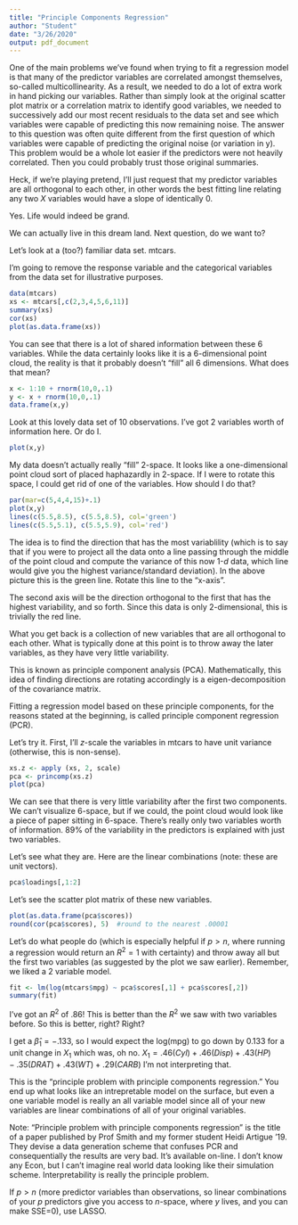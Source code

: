 ```yaml
---
title: "Principle Components Regression"
author: "Student"
date: "3/26/2020"
output: pdf_document
---
```


One of the main problems we've found when trying to fit a regression model is that many of the predictor variables are correlated amongst themselves, so-called multicollinearity.  As a result, we needed to do a lot of extra work in hand picking our variables.  Rather than simply look at the original scatter plot matrix or a correlation matrix to identify good variables, we needed to successively add our most recent residuals to the data set and see which variables were capable of predicting this now remaining noise.  The answer to this question was often quite different from the first question of which variables were capable of predicting the original noise (or variation in y). 
This problem would be a whole lot easier if the predictors were not heavily correlated.  Then you could probably trust those original summaries.  

Heck, if we're playing pretend, I'll just request that my predictor variables are all orthogonal to each other, in other words the best fitting line relating any two $X$ variables would have a slope of identically 0.  

Yes.  Life would indeed be grand. 

We can actually live in this dream land.  Next question, do we want to? 

Let's look at a (too?) familiar data set. mtcars.

I'm going to remove the response variable and the categorical variables from the data set for illustrative purposes.
```r
data(mtcars)
xs <- mtcars[,c(2,3,4,5,6,11)]
summary(xs)
cor(xs)
plot(as.data.frame(xs))
```

You can see that there is a lot of shared information between these 6 variables. While the data certainly looks like it is a 6-dimensional point cloud, the reality is that it probably doesn't "fill" all 6 dimensions. What does that mean? 

```r
x <- 1:10 + rnorm(10,0,.1)
y <- x + rnorm(10,0,.1)
data.frame(x,y)
```

Look at this lovely data set of 10 observations. I've got 2 variables worth of information here.  Or do I. 

```r
plot(x,y)
```

My data doesn't actually really "fill" 2-space. It looks like a one-dimensional point cloud sort of placed haphazardly in 2-space.  If I were to rotate this space, I could get rid of one of the variables.
How should I do that? 
```r
par(mar=c(5,4,4,15)+.1)
plot(x,y)
lines(c(5.5,8.5), c(5.5,8.5), col='green')
lines(c(5.5,5.1), c(5.5,5.9), col='red')
```

The idea is to find the direction that has the most variablility (which is to say that if you were to project all the data onto a line passing through the middle of the point cloud and compute the variance of this now 1-$d$ data, which line would give you the highest variance/standard deviation).  In the above picture this is the green line. Rotate this line to the "x-axis".  

The second axis will be the direction orthogonal to the first that has the highest variability, and so forth.  Since this data is only 2-dimensional, this is trivially the red line. 

What you get back is a collection of new variables that are all orthogonal to each other.  What is typically done at this point is to throw away the later variables, as they have very little variability.  

This is known as principle component analysis (PCA).  Mathematically, this idea of finding directions are rotating accordingly is a eigen-decomposition of the covariance matrix.  

Fitting a regression model based on these principle components, for the reasons stated at the beginning, is called principle component regression (PCR).  

Let's try it. First, I'll $z$-scale the variables in mtcars to have unit variance (otherwise, this is non-sense). 
```r
xs.z <- apply (xs, 2, scale)
pca <- princomp(xs.z)
plot(pca)
```

We can see that there is very little variability after the first two components.  We can't visualize 6-space, but if we could, the point cloud would look like a piece of paper sitting in 6-space.  There's really only two variables worth of information. 89% of the variability in the predictors is explained with just two variables. 

Let's see what they are. Here are the linear combinations (note: these are unit vectors).
```r
pca$loadings[,1:2]
```

Let's see the scatter plot matrix of these new variables.
```r
plot(as.data.frame(pca$scores))
round(cor(pca$scores), 5)  #round to the nearest .00001
```

Let's do what people do (which is especially helpful if $p>n$, where running a regression would return an $R^2=1$ with certainty) and throw away all but the first two variables (as suggested by the plot we saw earlier).  Remember, we liked a 2 variable model. 

```r
fit <- lm(log(mtcars$mpg) ~ pca$scores[,1] + pca$scores[,2])
summary(fit)
```

I've got an $R^2$ of .86!  This is better than the $R^2$ we saw with two variables before.  So this is better, right? Right?  

I get a $\hat{\beta}_1=-.133$, so I would expect the log(mpg) to go down by 0.133 for a unit change in $X_1$ which was, oh no.  $X_1=.46(Cyl)+.46(Disp)+.43(HP)-.35(DRAT)+.43(WT)+.29(CARB)$
I'm not interpreting that.  

This is the "principle problem with principle components regression."  You end up what looks like an intrepretable model on the surface, but even a one variable model is really an all variable model since all of your new variables are linear combinations of all of your original variables.  


Note:  "Principle problem with principle components regression" is the title of a paper published by Prof Smith and my former student Heidi Artigue '19.  They devise a data generation scheme that confuses PCR and consequentially the results are very bad.  It's available on-line.  I don't know any Econ, but I can't imagine real world data looking like their simulation scheme.  Interpretability is really the principle problem.  

If $p>n$ (more predictor variables than observations, so linear combinations of your $p$ predictors give you access to $n$-space, where $y$ lives, and you can make SSE=0), use LASSO.  
